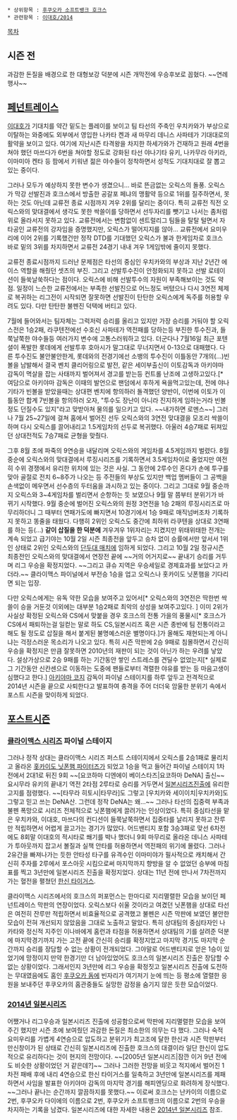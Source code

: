  * 상위항목 : [[후쿠오카 소프트뱅크 호크스]]
 * 관련항목 : [[이대호/2014]]

[[목차]]
== 시즌 전 ==
과감한 돈질을 배경으로 한 대형보강 덕분에 시즌 개막전에 우승후보로 꼽혔다. ~~연례행사~~

== [[페넌트레이스]] ==
[[이대호]]가 기대치를 약간 밑도는 플레이를 보이고 팀 타선의 주축인 우치카와가 부상으로 이탈하는 와중에도 외부에서 영입한 나카타 켄과 새 마무리 데니스 사파테가 기대대로의 활약을 보이고 있다. 여기에 지난시즌 타격왕을 차지한 하세가와가 건재하고 원래 4번을 쳐야 했던 마쓰다가 6번을 쳐야할 정도로 강화된 타선 야나기타 유키, 나카무라 아키라, 이마미아 켄타 등 팜에서 키워낸 젊은 야수들이 정착하면서 성적도 기대치대로 잘 뽑고 있는 중이다.

그러나 모두가 예상하지 못한 변수가 생겼으니... 바로 뜬금없는 오릭스의 돌풍. 오릭스가 막강 선발진과 호크스에서 방출한 공갈포 페냐의 맹활약 등으로 1위를 질주하면서, 못하는 것도 아닌데 교류전 종료 시점까지 겨우 2위를 달리는 중이다. 특히 교류전 직전 오릭스와의 맞대결에서 생각도 못한 싹쓸이를 당하면서 선두자리를 뺏기고 나서는 좀처럼 위로 올라서지 못하고 있다. 교류전에서는 변함없이 센트럴리그 팀들을 탈탈 털면서 자타공인 교류전의 강자임을 증명했지만, 오릭스가 떨어지지를 않아... 교류전에서 요미우리에 이어 2위를 기록했건만 정작 DTD를 기대했던 오릭스가 불과 한게임차로 호크스 바로 밑의 3위를 차지하면서 교류전 24경기 내내 겨우 1게임밖에 줄이지 못했다.

교류전 종료시점까지 드러난 문제점은 타선의 중심인 우치카와의 부상과 지난 2년간 에이스 역할을 해줬던 셋츠의 부진. 그리고 선발투수진이 안정화되지 못하고 선발 로테이션이 들쑥날쑥하다는 점이다. 오릭스에 비해 선발투수의 자원이 부족해보이는 것도 약점. 일정이 느슨한 교류전에서는 부족한 선발진으로 어느정도 버텼으나 다시 3연전 체제로 복귀하는 리그전이 시작되면 잘못하면 선발진이 탄탄한 오릭스에게 독주를 허용할 우려도 있다. 다만 탄탄한 불펜진 덕택에 버티고 있다.

7월에 들어와서는 팀자체는 그럭저럭 승리를 올리고 있지만 가장 승리를 거둬야 할 오릭스전은 1승2패, 라쿠텐전에선 수호신 사파테가 역전패를 당하는등 부진한 투수진과, 들쭉날쭉한 야수들등 여러가지 변수에 고통스러워하고 있다. 더군다나 7월16일 최근 포텐셜이 폭발한 롯데에게 선발투후 호아시가 말그대로 무너지면서 0-13으로 대패했다. 다른 투수진도 불안불안한게, 롯데와의 전경기에선 소뱅의 투수진이 이틀동안 7개의(...)빈볼을 남발해서 결국 벤치 클리어링으로 발전, 같은 세이부출신이 이토감독과 아키야마 감독이 멱살을 잡는 사태까지 벌어져서 경고를 받는등 컨트롤 난조에 고생하고있다.[* 여담으로 아키야마 감독은 이때의 발언으로 팬덤에서 후하게 욕을먹고있는데, 전에 야나기타가 빈볼을 받았을때는 상대편 벤치에 항의하러 돌격했던 양반이, 이번에 이토가 이틀동안 합계 7빈볼을 항의하러 오자, "투수도 장난이 아니라 진지하게 임하는거라 빈볼정도 던질수도 있지"라고 맞받아쳐 물의를 일으키고 있다. ~~내가하면 로멘스~~] 그러나 7월 25~27일에 걸쳐 홈에서 벌어진 선두 오릭스와의 3연전 맞대결을 모조리 싹쓸이하며 다시 오릭스를 끌어내리고 1.5게임차의 선두로 복귀했다. 아울러 4승7패로 뒤져있던 상대전적도 7승7패로 균형을 맞췄다. 

그후 8월 초에 파죽의 9연승을 내달리며 오릭스와의 게임차를 4.5게임까지 벌렸다. 8월 중순에 오릭스와의 맞대결에서 루징시리즈를 기록하면서 3.5게임차이로 줄었지만 여전히 수위 경쟁에서 유리한 위치에 있는 것은 사실. 그 동안에 2루수인 혼다가 손에 투구를 맞아 골절로 전치 6~8주가 나오는 등 주전들의 부상도 있지만 백업 멤버들이 그 공백을 손색없이 메우면서 선수층의 두터움을 과시하고 있는 중이다. 그리고 그대로 9월 중순까지 오릭스와 3~4게임차를 벌리면서 순항하는 듯 보였으나 9월 말 쯤부터 분위기가 바
뀌기 시작했다. 9월 중순에 벌어진 오릭스와의 원정 3연전을 1승 2패의 루징시리즈로 마무리하더니 그 때부터 연패가도에 빠지면서 10경기에서 1승 9패로 매직넘버조차 기록하지 못하고 똥줄을 태웠다. 다행히 2위인 오릭스도 중간에 최하위 라쿠텐을 상대로 3연패를 하는 등(...) '''같이 삽질을 한 덕분에''' 겨우겨우 1위자리는 지켰지만 위태위태한 전개는 계속 되었고 급기야는 10월 2일 시즌 최종전을 앞두고 승차 없이 승률에서만 앞서서 1위인 상태로 2위인 오릭스와의 [[단두대 매치]]에 임하게 되었다. 그리고 10월 2일 정규시즌 최종전인 오릭스와의 맞대결에서 연장전 끝에 ~~거의 어거지로~~ 끝내기 승리를 거두며 리그 우승을 확정지었다. ~~그리고 큐슈 지역은 우승세일로 경제효과를 보았다고 카더라.~~ 클라이맥스 파이널에서 부전승 1승을 업고 오릭스나 홋카이도 닛폰햄을 기다리면 되는 입장.

다만 오릭스에게는 유독 약한 모습을 보여주고 있어서[* 오릭스와의 3연전은 딱한번 싹쓸이 승을 거둔것 이외에는 대부분 1승2패로 최악의 상성을 보여주고있다. ] 이미 2위가 사실상 확정된 오릭스와 CS에서 맞붙을 경우 호크스의 전통 가을의 풍물시[* 호크스가 CS에서 패퇴하는걸 일컫는 말로 하도 CS,일본시리즈 혹은 시즌 종반에 팀 전통이라고 해도 될 정도로 삽질을 해서 붙게된 불명예스러운 별명이다.]가 올해도 재현되는게 아니냐는 걱정스러운 목소리가 나오고 있다. 특히 시즌 막판에 2승 9패로 침몰하면서 간신히 우승을 확정지은 만큼 잘못하면 2010년의 재판이 되는 것이 아닌가 하는 우려를 낳았다. 설상가상으로 2승 9패를 하는 기간동안 쌓인 스트레스를 견딜수 없었는지[* 실제로 그 기간동안 신칸센으로 이동하는 도중에 팬들로부터 격렬한 야유를 받는 등 마음고생이 심했다고 한다.] [[아키야마 코지]] 감독이 파이널 스테이지를 하루 앞두고 전격적으로 2014년 시즌을 끝으로 사퇴한다고 발표하여 충격을 주어 더더욱 암울한 분위기 속에서 포스트 시즌을 맞이하게 되었다.

== [[포스트시즌]] ==
=== [[클라이맥스 시리즈]] 파이널 스테이지 ===
그러나 정작 상대는 클라이맥스 시리즈 퍼스트 스테이지에서 오릭스를 2승1패로 물리치고 올라온 [[홋카이도 닛폰햄 파이터즈]]가 되었고 1승을 먹고 들어간 파이널 스테이지 1차전에서 2대1로 뒤진 9회 ~~[요코하마 디엔에이 베이스타즈|요코하마 DeNA] 출신~~ 요시무라 유키의 끝내기 역전 2타점 2루타로 승리를 거두면서 [[일본시리즈]]진출에 유리한 고지를 점령했다. ~~[타무라 히토시|타무라]도 그렇고 [우치카와 세이이치|우치카와]도 그렇고 믿고 쓰는 DeNA산. 그런데 정작 DeNA는 왜...~~ 그러나 타선의 집중력 부족과 불펜 폭망으로 시리즈 전체적으로 닛폰햄에게 끌려가는 인상이었다. 특히 중심타선을 맡은 우치카와, 이대호, 마쓰다의 컨디션이 들쭉날쭉하면서 집중타를 날리지 못하고 잔루만 적립하면서 어렵게 끌고가는 경기가 많았다. 어드밴티지 포함 3승3패로 맞선 6차전에도 8회말 이대호의 적시타로 쐐기를 박나 했더니 9회 마무리로 올라온 데니스 사파테가 투아웃까지 잡고서 볼질과 실책 안타를 허용하면서 역전패의 위기에 몰렸다. 그러나 2유간을 빠져나가는 듯한 안타성 타구를 유격수인 이마미야가 필사적으로 캐치해서 간신히 주자를 2루에서 포스아웃 시킴으로써 마지막까지 향방을 알 수 없었던 승부에 마침표를 찍고 3년만에 일본시리즈 진출을 확정지었다. 상대는 11년 전에 만나서 7차전까지 가는 혈전을 펼쳤던 [[한신 타이거스]].

클라이맥스 시리즈에서의 호크스의 퍼포먼스는 한마디로 지리멸렬한 모습을 보이던 페넌트레이스 막판의 연장이었다. 오릭스보다 쉬울 것이라고 여겼던 닛폰햄을 상대로 타선은 여전히 잔루만 적립하면서 비효율적으로 공격했고 불펜은 시즌 막판에 보였던 불안한 모습이 전혀 개선되지 않았음을 그대로 노출하고 말았다. 특히 상대팀의 중심타자인 나카타와 정신적 지주인 이나바에게 홈런과 타점을 허용하면서 상대팀의 기를 살려준 덕분에 마지막경기까지 가는 고전 끝에 간신히 승리를 확정지었고 마지막 경기도 마지막 순간까지 승리를 장담할 수 없는 상황이 전개되었다. 그야말로 어드밴티지로 얻은 1승이 있었기에 망정이지 만약 한경기만 더 남아있었어도 호크스의 일본시리즈 진출은 장담할 수 없는 상황이었다. 그래서인지 3년만에 리그 우승을 확정짓고 일본시리즈 진출에 도전하는 무대였음에도 홈인 [[후쿠오카 돔]]에 빈자리가 여기저기 눈에 띄는 등 평소에 열렬한 응원을 보내주던 후쿠오카의 홈관중들도 실망한 감정을 숨기지 않은 듯한 모습이었다.  

=== [[2014년 일본시리즈]] ===
어쨌거나 리그우승과 일본시리즈 진출에 성공함으로써 막판에 지리멸렬한 모습을 보여주긴 했지만 시즌 초에 보여줬던 과감한 돈질은 최소한의 의무는 다 했다. 그러나 숙적 요미우리를 가볍게 4연승으로 압도하고 분위기가 최고조에 달한 한신과 시즌 막판부터 만신창이가 된 상태로 간신히 일본시리즈에 진출한 호크스의 대결이라 일단 한신이 압도적으로 유리하다는 것이 현지의 전망이다. ~~[2005년 일본시리즈|잠깐 이거 9년 전에도 비슷한 상황이었던 거 같은데?]~~ 그러나 그러한 전망을 비웃고 적지에서 벌어진 1차전 패배 후에 내리 4연승으로 한신 타이거스를 일축하고 3년만에 일본시리즈를 제패하면서 사임을 발표한 아키야마 감독의 마지막 경기를 해피엔딩으로 화려하게 장식했다. ~~그러나 끝나는 순간까지 깔끔하지를 못했다.~~ 이로써 호크스는 난카이의 이름으로 2번, 후쿠오카 다이에의 이름으로 2번, 후쿠오카 소프트뱅크의 이름으로 2번의 우승을 차지하는 기록을 남겼다. 일본시리즈에 대한 자세한 내용은 [[2014년 일본시리즈]] 참조.
